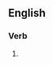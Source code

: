==English==

===Verb===
{{head|en|verb form}}

# {{present participle of|demodulate|lang=en|nocat=1}}
